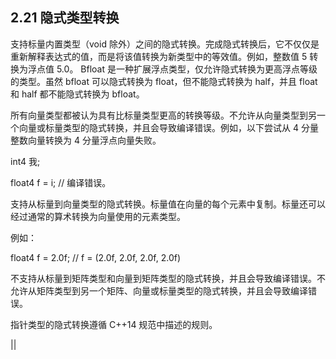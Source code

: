 ## 2.21 隐式类型转换

支持标量内置类型（void 除外）之间的隐式转换。完成隐式转换后，它不仅仅是重新解释表达式的值，而是将该值转换为新类型中的等效值。例如，整数值 5 转换为浮点值 5.0。 Bfloat 是一种扩展浮点类型，仅允许隐式转换为更高浮点等级的类型。虽然 bfloat 可以隐式转换为 float，但不能隐式转换为 half，并且 float 和 half 都不能隐式转换为 bfloat。

所有向量类型都被认为具有比标量类型更高的转换等级。不允许从向量类型到另一个向量或标量类型的隐式转换，并且会导致编译错误。例如，以下尝试从 4 分量整数向量转换为 4 分量浮点向量失败。

int4 我;

float4 f = i; // 编译错误。

支持从标量到向量类型的隐式转换。标量值在向量的每个元素中复制。标量还可以经过通常的算术转换为向量使用的元素类型。

例如：

float4 f = 2.0f; // f = (2.0f, 2.0f, 2.0f, 2.0f)

不支持从标量到矩阵类型和向量到矩阵类型的隐式转换，并且会导致编译错误。不允许从矩阵类型到另一个矩阵、向量或标量类型的隐式转换，并且会导致编译错误。

指针类型的隐式转换遵循 C++14 规范中描述的规则。

||
